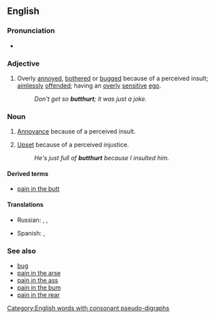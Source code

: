 ==English==

===Pronunciation===
* {{IPA|/ˈbʌtˌhɚt/|lang=en}}

===Adjective===
{{en-adj}}

# {{slang}} Overly [[annoyed]], [[bothered]] or [[bugged]] because of a perceived insult; [[aimlessly]] [[offended]]; having an [[overly]] [[sensitive]] [[ego]].
#: ''Don't get so '''butthurt'''; it was just a joke.''

===Noun===
{{en-noun|-}}

# {{slang}} [[annoyance|Annoyance]] because of a perceived insult.
# {{slang}} [[upset|Upset]] because of a perceived injustice.
#: ''He's just full of '''butthurt''' because I insulted him.''

====Derived terms====
* [[pain in the butt]]

====Translations====
{{trans-top|(slang) annoyance because of a perceived insult}}
* Russian: {{t-|ru|батхёрт|tr=|sc=Cyrl}}, {{t-|ru|баттхёрт|tr=|sc=Cyrl}}, {{qualifier|partly}} {{t+|ru|фрустрация|tr=|sc=Cyrl}}
{{trans-mid}}
* Spanish: {{t-|es|encabronado|m}}, {{t-|es|enputado|m}}
{{trans-bottom}}

===See also===
* [[bug#Verb|bug]]
* [[pain in the arse]]
* [[pain in the ass]]
* [[pain in the bum]]
* [[pain in the rear]]
[[Category:English words with consonant pseudo-digraphs]]